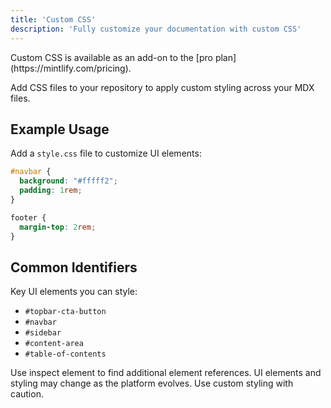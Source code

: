 ```yaml
---
title: 'Custom CSS'
description: 'Fully customize your documentation with custom CSS'
---
```


<Check>
  Custom CSS is available as an add-on to the [pro plan](https://mintlify.com/pricing).
</Check>

Add CSS files to your repository to apply custom styling across your MDX files.

## Example Usage

Add a `style.css` file to customize UI elements:

```css
#navbar {
  background: "#fffff2";
  padding: 1rem;
}

footer {
  margin-top: 2rem;
}
```

## Common Identifiers

Key UI elements you can style:
- `#topbar-cta-button`
- `#navbar`
- `#sidebar`
- `#content-area`
- `#table-of-contents`

<Tip>
  Use inspect element to find additional element references.
</Tip>

<Warning>
  UI elements and styling may change as the platform evolves. Use custom styling with caution.
</Warning>